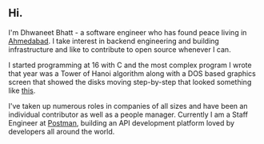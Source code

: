 ## Hi.

I'm Dhwaneet Bhatt - a software engineer who has found peace living in [Ahmedabad](https://en.wikipedia.org/wiki/Ahmedabad). I take interest in backend engineering and building infrastructure and like to contribute to open source whenever I can.

I started programming at 16 with C and the most complex program I wrote that year was a Tower of Hanoi algorithm along with a DOS based graphics screen that showed the disks moving step-by-step that looked something like [this](https://tedmuller.us/FunAndGames/img/TowerOfHanoi.gif).

I've taken up numerous roles in companies of all sizes and have been an individual contributor as well as a people manager. Currently I am a Staff Engineer at [Postman](https://www.postman.com/), building an API development platform loved by developers all around the world.